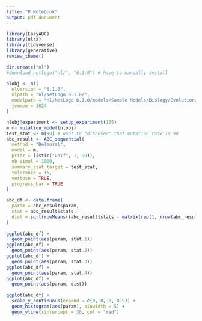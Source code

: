 ```yaml
---
title: "R Notebook"
output: pdf_document
---
```


```r
library(EasyABC)
library(nlrx)
library(tidyverse)
library(generative)
review_theme()
```

```r
dir.create("nl")
#download_netlogo("nl/", "6.1.0") # have to manually install

nlobj <- nl(
  nlversion = "6.1.0", 
  nlpath = "nl/NetLogo 6.1.0/", 
  modelpath = "nl/NetLogo 6.1.0/models/Sample Models/Biology/Evolution/Mimicry.nlogo",
  jvmmem = 1024
)
```

```r
nlobj@experiment <- setup_experiment(175)
m <- mutation_model(nlobj)
test_stat <- m(90) # want to "discover" that mutation rate is 90
abc_result <- ABC_sequential(
  method = "Delmoral", 
  model = m, 
  prior = list(c("unif", 1, 99)), 
  nb_simul = 1000,
  summary_stat_target = test_stat, 
  tolerance = 15,
  verbose = TRUE,
  progress_bar = TRUE
)
```
```r
abc_df <- data.frame(
  param = abc_result$param,
  stat = abc_result$stats,
  dist = sqrt(rowMeans((abc_result$stats - matrix(rep(1, nrow(abc_result$stats))) %*% test_stat) ^ 2))
)
  
ggplot(abc_df) +
  geom_point(aes(param, stat.1))
ggplot(abc_df) +
  geom_point(aes(param, stat.2))
ggplot(abc_df) +
  geom_point(aes(param, stat.3))
ggplot(abc_df) +
  geom_point(aes(param, stat.4))
ggplot(abc_df) +
  geom_point(aes(param, dist))
  
ggplot(abc_df) +
  scale_y_continuous(expand = c(0, 0, 0, 0.9)) +
  geom_histogram(aes(param), binwidth = 5) +
  geom_vline(xintercept = 30, col = "red")
```

